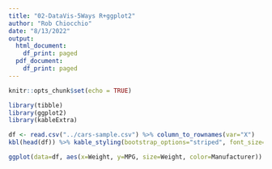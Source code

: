 ```yaml
---
title: "02-DataVis-5Ways R+ggplot2"
author: "Rob Chiocchio"
date: "8/13/2022"
output:
  html_document:
    df_print: paged
  pdf_document:
    df_print: paged
---
```


```r
knitr::opts_chunk$set(echo = TRUE)
```

```r
library(tibble)
library(ggplot2)
library(kableExtra)
```

```r
df <- read.csv("../cars-sample.csv") %>% column_to_rownames(var="X")
kbl(head(df)) %>% kable_styling(bootstrap_options="striped", font_size=12)
```

```r
ggplot(data=df, aes(x=Weight, y=MPG, size=Weight, color=Manufacturer)) + geom_point(alpha=0.5)
```